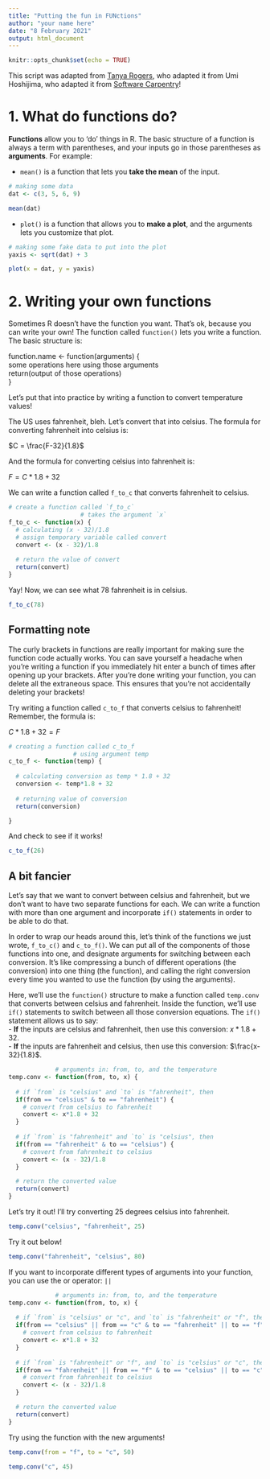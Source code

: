 ```yaml
---
title: "Putting the fun in FUNctions"
author: "your name here"
date: "8 February 2021"
output: html_document
---
```


```r
knitr::opts_chunk$set(echo = TRUE)
```

This script was adapted from [Tanya Rogers](https://outsidethequadrat.weebly.com/), who adapted it from Umi Hoshijima, who adapted it from [Software Carpentry](https://swcarpentry.github.io/r-novice-inflammation/02-func-R/index.html)!

# 1. What do functions do?

**Functions** allow you to 'do' things in R. The basic structure of a function is always a term with parentheses, and your inputs go in those parentheses as **arguments**. For example:  

- `mean()` is a function that lets you **take the mean** of the input.  

```r
# making some data
dat <- c(3, 5, 6, 9)

mean(dat)
```

- `plot()` is a function that allows you to **make a plot**, and the arguments lets you customize that plot.  

```r
# making some fake data to put into the plot
yaxis <- sqrt(dat) + 3

plot(x = dat, y = yaxis)
```

# 2. Writing your own functions

Sometimes R doesn't have the function you want. That's ok, because you can write your own! The function called `function()` lets you write a function. The basic structure is:

function.name <- function(arguments) {  
      some operations here using those arguments  
      return(output of those operations)  
}  

Let's put that into practice by writing a function to convert temperature values!  

The US uses fahrenheit, bleh. Let's convert that into celsius. The formula for converting fahrenheit into celsius is:  

$C = \frac{F-32}{1.8}$

And the formula for converting celsius into fahrenheit is:

$F = C*1.8 + 32$

We can write a function called `f_to_c` that converts fahrenheit to celsius.

```r
# create a function called `f_to_c`
                    # takes the argument `x`
f_to_c <- function(x) {
  # calculating (x - 32)/1.8
  # assign temporary variable called convert
  convert <- (x - 32)/1.8
  
  # return the value of convert
  return(convert)
}

```

Yay! Now, we can see what 78 fahrenheit is in celsius.
```r
f_to_c(78)
```

## Formatting note

The curly brackets in functions are really important for making sure the function code actually works. You can save yourself a headache when you're writing a function if you immediately hit enter a bunch of times after opening up your brackets. After you're done writing your function, you can delete all the extraneous space. This ensures that you're not accidentally deleting your brackets!  

Try writing a function called `c_to_f` that converts celsius to fahrenheit! Remember, the formula is:

$C*1.8 + 32 = F$

```r

# creating a function called c_to_f
                  # using argument temp
c_to_f <- function(temp) {
  
  # calculating conversion as temp * 1.8 + 32
  conversion <- temp*1.8 + 32
  
  # returning value of conversion
  return(conversion)

}

```

And check to see if it works!
```r

c_to_f(26)

```


## A bit fancier

Let's say that we want to convert between celsius and fahrenheit, but we don't want to have two separate functions for each. We can write a function with more than one argument and incorporate `if()` statements in order to be able to do that.  

In order to wrap our heads around this, let's think of the functions we just wrote, `f_to_c()` and `c_to_f()`. We can put all of the components of those functions into one, and designate arguments for switching between each conversion. It's like compressing a bunch of different operations (the conversion) into one thing (the function), and calling the right conversion every time you wanted to use the function (by using the arguments).  

Here, we'll use the `function()` structure to make a function called `temp.conv` that converts between celsius and fahrenheit. Inside the function, we'll use `if()` statements to switch between all those conversion equations. The `if()` statement allows us to say:  
- **If** the inputs are celsius and fahrenheit, then use this conversion: $x*1.8 +32$.  
- **If** the inputs are fahrenheit and celsius, then use this conversion: $\frac{x-32}{1.8}$.  

```r
             # arguments in: from, to, and the temperature
temp.conv <- function(from, to, x) {
  
  # if `from` is "celsius" and `to` is "fahrenheit", then
  if(from == "celsius" & to == "fahrenheit") {
    # convert from celsius to fahrenheit
    convert <- x*1.8 + 32
  }
  
  # if `from` is "fahrenheit" and `to` is "celsius", then
  if(from == "fahrenheit" & to == "celsius") {
    # convert from fahrenheit to celsius
    convert <- (x - 32)/1.8
  }

  # return the converted value
  return(convert)
}
```

Let's try it out! I'll try converting 25 degrees celsius into fahrenheit.
```r
temp.conv("celsius", "fahrenheit", 25)
```

Try it out below!
```r
temp.conv("fahrenheit", "celsius", 80)
```

If you want to incorporate different types of arguments into your function, you can use the or operator: `||`

```r
             # arguments in: from, to, and the temperature
temp.conv <- function(from, to, x) {
  
  # if `from` is "celsius" or "c", and `to` is "fahrenheit" or "f", then
  if(from == "celsius" || from == "c" & to == "fahrenheit" || to == "f") {
    # convert from celsius to fahrenheit
    convert <- x*1.8 + 32
  }
  
  # if `from` is "fahrenheit" or "f", and `to` is "celsius" or "c", then
  if(from == "fahrenheit" || from == "f" & to == "celsius" || to == "c") {
    # convert from fahrenheit to celsius
    convert <- (x - 32)/1.8
  }

  # return the converted value
  return(convert)
}
```

Try using the function with the new arguments!
```r
temp.conv(from = "f", to = "c", 50)

temp.conv("c", 45)
```



